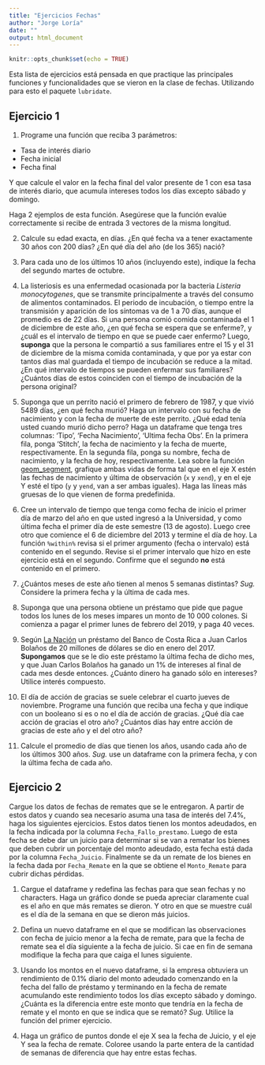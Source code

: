 ```yaml
---
title: "Ejercicios Fechas"
author: "Jorge Loría"
date: ""
output: html_document
---
```


```r
knitr::opts_chunk$set(echo = TRUE)
```

Esta lista de ejercicios está pensada en que practique las principales funciones y funcionalidades que se vieron en la clase de fechas. Utilizando para esto el paquete `lubridate`.

## Ejercicio 1


1. Programe una función que reciba 3 parámetros:
- Tasa de interés diario
- Fecha inicial
- Fecha final

Y que calcule el valor en la fecha final del valor presente de $1$ con esa tasa de interés diario, que acumula intereses todos los días excepto sábado y domingo.

Haga 2 ejemplos de esta función. Asegúrese que la función evalúe correctamente si recibe de entrada 3 vectores de la misma longitud.

2. Calcule su edad exacta, en días. ¿En qué fecha va a tener exactamente 30 años con 200 días? ¿En qué día del año (de los 365) nació?

3. Para cada uno de los últimos 10 años (incluyendo este), indique la fecha del segundo martes de octubre.

4. La listeriosis es una enfermedad ocasionada por la bacteria _Listeria monocytogenes_, que se transmite principalmente a través del consumo de alimentos contaminados. El periodo de incubación, o tiempo entre la transmisión y aparición de los síntomas va de 1 a 70 días, aunque el promedio es de 22 días. Si una persona comió comida contaminada el 1 de diciembre de este año, ¿en qué fecha se espera que se enferme?, y ¿cuál es el intervalo de tiempo en que se puede caer enfermo? Luego, **suponga** que la persona le compartió a sus familiares entre el 15 y el 31 de diciembre de la misma comida contaminada, y que por ya estar con tantos dias mal guardada el tiempo de incubación se reduce a la mitad. ¿En qué intervalo de tiempos se pueden enfermar sus familiares? ¿Cuántos días de estos coinciden con el tiempo de incubación de la persona original?

5. Suponga que un perrito nació el primero de febrero de 1987, y que vivió 5489 días, ¿en qué fecha murió? Haga un intervalo con su fecha de nacimiento y con la fecha de muerte de este perrito. ¿Qué edad tenía usted cuando murió dicho perro? Haga un dataframe que tenga tres columnas: 'Tipo', 'Fecha Nacimiento', 'Ultima fecha Obs'. En la primera fila, ponga 'Stitch', la fecha de nacimiento y la fecha de muerte, respectivamente. En la segunda fila, ponga su nombre, fecha de nacimiento, y la fecha de hoy, respectivamente. Lea sobre la función [geom_segment](https://ggplot2.tidyverse.org/reference/geom_segment.html), grafique ambas vidas de forma tal que en el eje X estén las fechas de nacimiento y última de observación (`x` y `xend`), y en el eje Y esté el tipo (`y` y `yend`, van a ser ambas iguales). Haga las líneas más gruesas de lo que vienen de forma predefinida.

<!--
```r
data.frame(x=c(dmy('01021987'),dmy('06111995')),
           y = c(dmy('01021987') + ddays(5489),today()),
           tipo = c('Perrito','Yops')) %>% 
           ggplot(aes(x = x,xend = y,y = tipo,yend = tipo,color = tipo)) + 
           geom_segment()
```
-->



6. Cree un intervalo de tiempo que tenga como fecha de inicio el primer día de marzo del año en que usted ingresó a la Universidad, y como última fecha el primer día de este semestre (13 de agosto). Luego cree otro que comience el 6 de diciembre del 2013 y termine el día de hoy. La función `%within%` revisa si el primer argumento (fecha o intervalo) está contenido en el segundo. Revise si el primer intervalo que hizo en este ejercicio está en el segundo. Confirme que el segundo **no** está contenido en el primero.

7. ¿Cuántos meses de este año tienen al menos 5 semanas distintas? _Sug._ Considere la primera fecha y la última de cada mes.

8. Suponga que una persona obtiene un préstamo que pide que pague todos los lunes de los meses impares un monto de 10 000 colones. Si comienza a pagar el primer lunes de febrero del 2019, y paga 40 veces.

9. Según [La Nación](http://www.nacion.com/el-pais/politica/6-directores-del-bcr-temen-desviacion-de-prestamo-para-importar-cemento-chino/EXKKYKWRXRH3DJLV2ZPKKBULFI/story/) un préstamo del Banco de Costa Rica a Juan Carlos Bolaños de 20 millones de dólares se dio en enero del 2017. **Supongamos** que se le dio este préstamo la última fecha de dicho mes, y que Juan Carlos Bolaños ha ganado un 1% de intereses al final de cada mes desde entonces. ¿Cuánto dinero ha ganado sólo en intereses? Utilice interés compuesto.

10. El día de acción de gracias se suele celebrar el cuarto jueves de noviembre. Programe una función que reciba una fecha y que indique con un booleano si es o no el día de acción de gracias. ¿Qué día cae acción de gracias el otro año? ¿Cuántos días hay entre acción de gracias de este año y el del otro año?

11. Calcule el promedio de días que tienen los años, usando cada año de los últimos 300 años. _Sug._ use un dataframe con la primera fecha, y con la última fecha de cada año.

## Ejercicio 2

Cargue los datos de fechas de remates que se le entregaron. A partir de estos datos y cuando sea necesario asuma una tasa de interés del 7.4%, haga los siguientes ejercicios. Estos datos tienen los montos adeudados, en la fecha indicada por la columna `Fecha_Fallo_prestamo`. Luego de esta fecha se debe dar un juicio para determinar si se van a rematar los bienes que deben cubrir un porcentaje del monto adeudado, esta fecha está dada por la columna `Fecha_Juicio`. Finalmente se da un remate de los bienes en la fecha dada por `Fecha_Remate` en la que se obtiene el `Monto_Remate` para cubrir dichas pérdidas.

1. Cargue el dataframe y redefina las fechas para que sean fechas y no characters. Haga un gráfico donde se pueda apreciar claramente cual es el año en que más remates se dieron. Y otro en que se muestre cuál es el día de la semana en que se dieron más juicios.

2. Defina un nuevo dataframe en el que se modifican las observaciones con fecha de juicio menor a la fecha de remate, para que la fecha de remate sea el día siguiente a la fecha de juicio. Si cae en fin de semana modifique la fecha para que caiga el lunes siguiente.

3. Usando los montos en el nuevo dataframe, si la empresa obtuviera un rendimiento de 0.1% diario del monto adeudado comenzando en la fecha del fallo de préstamo y terminando en la fecha de remate acumulando este rendimiento todos los días excepto sábado y domingo. ¿Cuánta es la diferencia entre este monto que tendría en la fecha de remate y el monto en que se indica que se remató? _Sug._ Utilice la función del primer ejercicio.


4. Haga un gráfico de puntos donde el eje X sea la fecha de Juicio, y el eje Y sea la fecha de remate. Coloree usando la parte entera de la cantidad de semanas de diferencia que hay entre estas fechas.

